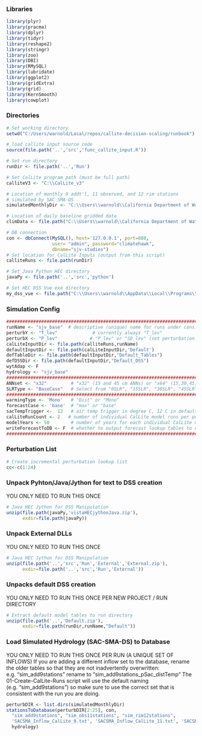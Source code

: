 ### Libraries
```r
library(plyr)
library(pracma)
library(dplyr)
library(tidyr)
library(reshape2)
library(stringr)
library(zoo)
library(DBI)
library(RMySQL)
library(lubridate)
library(ggplot2)
library(gridExtra)
library(grid)
library(KernSmooth)
library(cowplot)
```

### Directories
```r
# Set working directory
setwd("C:/Users/warnold/Local/repos/callite-decision-scaling/runbook")

# load callite input source code
source(file.path('..','src','func_callite_input.R'))

# Set run directory
runDir <- file.path('..','Run')

# Set CalLite program path (must be full path)
calliteV3 <- "C:\\CalLite_v3"

# Location of monthly 9 addt'l, 11 observed, and 12 rim stations
# simulated by SAC-SMA-DS
simulatedMonthlyDir <- "C:\\Users\\warnold\\California Department of Water Resources\\DWR-EXT-PROJ-SJ Basinwide Study - General\\06_Models\\01_CalLite-WS\\01_DS_CalLiteRunDevelopment\\callite-inputs\\inflow_prep\\climate-change-sim"

# Location of daily baseline gridded data
climData <- file.path("C:\\Users\\warnold\\California Department of Water Resources\\DWR-EXT-PROJ-SJ Basinwide Study - General\\06_Models\\00_WeatherGenerator\\01_Baseline_and_Perturbations\\1")

# DB connection
con <- dbConnect(MySQL(), host='127.0.0.1', port=888,
                 user= "admin", password="climatehawk",
                 dbname="sjv-studies")
# Set location for CalLite Inputs (output from this script)
calliteRuns <- file.path(runDir)

# Set Java Python HEC directory
javaPy <- file.path('..','src','python')

# Set HEC DSS Vue exe directory
my_dss_vue <- file.path("C:\\Users\\warnold\\AppData\\Local\\Programs\\HEC-DSSVue 2.0.1")
```

### Simulation Config
```r
################################################################################################################
runName <- "sjv_base"  # descriptive (unique) name for runs under consistent assumptions and hydrology
perturbY <- "T_lev"             # currently always "T_lev"
perturbX <- "P_lev"            # "P_lev" or "SD_lev" (set perturbation framework)
calLiteInputDir <- file.path(calliteRuns,runName)
defaultInputDir <- file.path(calLiteInputDir,'Default')
defTableDir <- file.path(defaultInputDir,"Default_Tables")
defDSSDir <- file.path(defaultInputDir,"Default_DSS")
wytAdap <- F
hydrology <- "sjv_base"
################################################################################################################
ANNset <- "x32"         # "x32" (15 and 45 cm ANNs) or "x64" (15,30,45, and 60cm ANNs)
SLRType <- "BaseCase"   # Select from "0SLR", "15SLR", "30SLR", "45SLR", "60SLR" or "BaseCase"
################################################################################################################
warmingType <- 'Mono'   # "Dist" or "Mono"
forecastCase <- 'base'  # "max" or "base"
sacTempTrigger <-  12   # air temp trigger in degree C, 12 C in default run
calLiteRunCount <- 2   # number of individual CalLite model runs per perturbation
modelYears <- 50        # number of years for each individual CalLite model
writeForecastToDB <- F  # whether to output forecast lookup tables to db
################################################################################################################
```

### Perturbation List
```r
# Create incremental perturbation lookup list
cc<-c(1:24)

```


### Unpack Pyhton/Java/Jython for text to DSS creation
YOU ONLY NEED TO RUN THIS ONCE 
```r
# Java HEC Jython for DSS Manipulation
unzip(file.path(javaPy,'vistaHECjythonJava.zip'),
      exdir=file.path(javaPy))
```

### Unpack External DLLs
YOU ONLY NEED TO RUN THIS ONCE
```r
# Java HEC Jython for DSS Manipulation
unzip(file.path('..','src','Run','External','External.zip'),
      exdir=file.path('..','src','Run','External'))
```

### Unpacks default DSS creation
YOU ONLY NEED TO RUN THIS ONCE PER NEW PROJECT / RUN DIRECTORY
```r
# Extract default model tables to run directory
unzip(file.path('..','Default.zip'),
      exdir=file.path(runDir,runName,"Default"))
```

### Load Simulated Hydrology (SAC-SMA-DS) to Database
YOU ONLY NEED TO RUN THIS ONCE PER RUN (A UNIQUE SET OF INFLOWS)
If you are adding a different inflow set to the database, rename the older tables so that they are not inadvertently overwritten: e.g. "sim_add9stations" rename to "sim_add9stations_pSac_distTemp"
The 01-Create-CalLite-Runs script will use the default naming (e.g. "sim_add9stations") so make sure to use the correct set that is consistent with the run you are doing.
```r
perturbDIR <- list.dirs(simulatedMonthlyDir)
stationsToDatabase(perturbDIR[2:25], con,
  "sim_add9stations", "sim_obs11stations", "sim_rim12stations",
  'SACSMA_Inflow_CalLite_9.txt', 'SACSMA_Inflow_CalLite_11.txt', 'SACSMA_Inflow_CalLite_12.txt', 
  hydrology)
```


